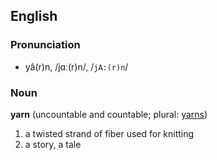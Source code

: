 ==English==


===Pronunciation===
*yâ(r)n, /jɑː(r)n/, /<tt>jA:(r)n</tt>/

===Noun===
'''yarn''' (uncountable and countable; plural: [[yarns]])

#a twisted strand of fiber used for knitting
#a story, a tale